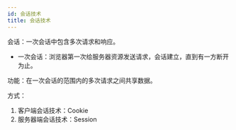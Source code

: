 ```yaml
---
id: 会话技术
title: 会话技术
---
```


会话：一次会话中包含多次请求和响应。

- 一次会话：浏览器第一次给服务器资源发送请求，会话建立，直到有一方断开为止。

功能：在一次会话的范围内的多次请求之间共享数据。

方式：

1. 客户端会话技术：Cookie
2. 服务器端会话技术：Session



